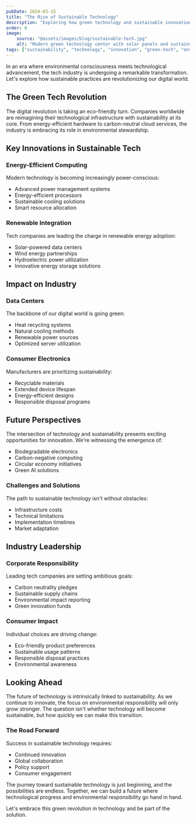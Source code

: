 ```yaml
---
pubDate: 2024-03-15
title: "The Rise of Sustainable Technology"
description: "Exploring how green technology and sustainable innovation are shaping our digital future. From eco-friendly data centers to renewable energy in tech, discover how the industry is embracing environmental responsibility."
order: 0
image:
    source: "@assets/images/blog/sustainable-tech.jpg"
    alt: "Modern green technology center with solar panels and sustainable architecture"
tags: ["sustainability", "technology", "innovation", "green-tech", "environment"]
---
```


In an era where environmental consciousness meets technological advancement, the tech industry is undergoing a remarkable transformation. Let's explore how sustainable practices are revolutionizing our digital world.

## The Green Tech Revolution

The digital revolution is taking an eco-friendly turn. Companies worldwide are reimagining their technological infrastructure with sustainability at its core. From energy-efficient hardware to carbon-neutral cloud services, the industry is embracing its role in environmental stewardship.

## Key Innovations in Sustainable Tech

### Energy-Efficient Computing
Modern technology is becoming increasingly power-conscious:
- Advanced power management systems
- Energy-efficient processors
- Sustainable cooling solutions
- Smart resource allocation

### Renewable Integration
Tech companies are leading the charge in renewable energy adoption:
- Solar-powered data centers
- Wind energy partnerships
- Hydroelectric power utilization
- Innovative energy storage solutions

## Impact on Industry

### Data Centers
The backbone of our digital world is going green:
- Heat recycling systems
- Natural cooling methods
- Renewable power sources
- Optimized server utilization

### Consumer Electronics
Manufacturers are prioritizing sustainability:
- Recyclable materials
- Extended device lifespan
- Energy-efficient designs
- Responsible disposal programs

## Future Perspectives

The intersection of technology and sustainability presents exciting opportunities for innovation. We're witnessing the emergence of:
- Biodegradable electronics
- Carbon-negative computing
- Circular economy initiatives
- Green AI solutions

### Challenges and Solutions

The path to sustainable technology isn't without obstacles:
- Infrastructure costs
- Technical limitations
- Implementation timelines
- Market adaptation

## Industry Leadership

### Corporate Responsibility
Leading tech companies are setting ambitious goals:
- Carbon neutrality pledges
- Sustainable supply chains
- Environmental impact reporting
- Green innovation funds

### Consumer Impact
Individual choices are driving change:
- Eco-friendly product preferences
- Sustainable usage patterns
- Responsible disposal practices
- Environmental awareness

## Looking Ahead

The future of technology is intrinsically linked to sustainability. As we continue to innovate, the focus on environmental responsibility will only grow stronger. The question isn't whether technology will become sustainable, but how quickly we can make this transition.

### The Road Forward

Success in sustainable technology requires:
- Continued innovation
- Global collaboration
- Policy support
- Consumer engagement

The journey toward sustainable technology is just beginning, and the possibilities are endless. Together, we can build a future where technological progress and environmental responsibility go hand in hand.

Let's embrace this green revolution in technology and be part of the solution.
